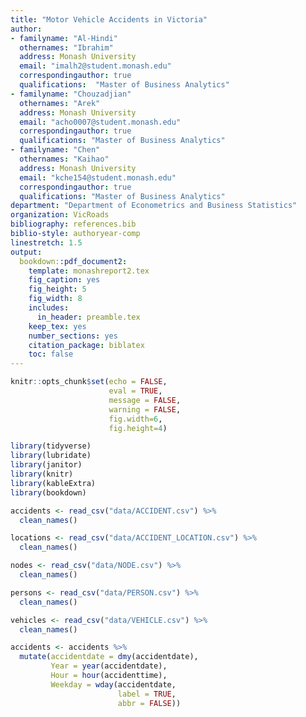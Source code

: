 ```yaml
---
title: "Motor Vehicle Accidents in Victoria"
author:
- familyname: "Al-Hindi"
  othernames: "Ibrahim"
  address: Monash University
  email: "imalh2@student.monash.edu"
  correspondingauthor: true
  qualifications:  "Master of Business Analytics"
- familyname: "Chouzadjian"
  othernames: "Arek"
  address: Monash University
  email: "acho0007@student.monash.edu"
  correspondingauthor: true
  qualifications: "Master of Business Analytics"
- familyname: "Chen"
  othernames: "Kaihao"
  address: Monash University
  email: "kche154@student.monash.edu"
  correspondingauthor: true
  qualifications: "Master of Business Analytics"
department: "Department of Econometrics and Business Statistics"
organization: VicRoads
bibliography: references.bib
biblio-style: authoryear-comp
linestretch: 1.5
output:
  bookdown::pdf_document2:
    template: monashreport2.tex
    fig_caption: yes
    fig_height: 5
    fig_width: 8
    includes:
      in_header: preamble.tex
    keep_tex: yes
    number_sections: yes
    citation_package: biblatex
    toc: false
---
```


```r
knitr::opts_chunk$set(echo = FALSE,
                      eval = TRUE,
                      message = FALSE, 
                      warning = FALSE,
                      fig.width=6,
                      fig.height=4)
```

```r
library(tidyverse)
library(lubridate)
library(janitor)
library(knitr)
library(kableExtra)
library(bookdown)
```

```r
accidents <- read_csv("data/ACCIDENT.csv") %>%
  clean_names()

locations <- read_csv("data/ACCIDENT_LOCATION.csv") %>%
  clean_names()

nodes <- read_csv("data/NODE.csv") %>%
  clean_names()

persons <- read_csv("data/PERSON.csv") %>%
  clean_names()

vehicles <- read_csv("data/VEHICLE.csv") %>%
  clean_names()
```

```r
accidents <- accidents %>%
  mutate(accidentdate = dmy(accidentdate),
         Year = year(accidentdate),
         Hour = hour(accidenttime),
         Weekday = wday(accidentdate, 
                        label = TRUE,
                        abbr = FALSE))
```













